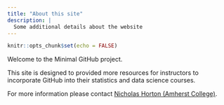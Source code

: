 ```yaml
---
title: "About this site"
description: |
  Some additional details about the website
---
```


```r
knitr::opts_chunk$set(echo = FALSE)
```

Welcome to the Minimal GitHub project.

This site is designed to provided more resources for instructors to incorporate GitHub into their statistics and data science courses.

For more information please contact [Nicholas Horton (Amherst College)](https://www.amherst.edu/people/facstaff/nhorton).

